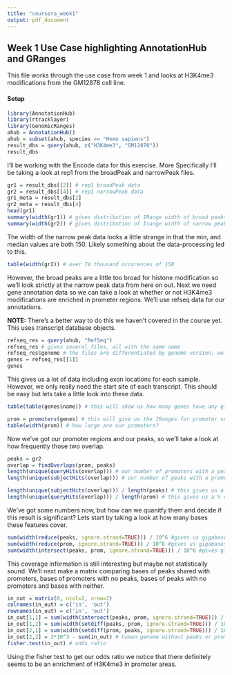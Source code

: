 ```yaml
---
title: "coursera_week1"
output: pdf_document
---
```


## Week 1 Use Case highlighting AnnotationHub and GRanges

This file works through the use case from week 1 and looks at H3K4me3 modifications from
the GM12878 cell line. 

#### Setup
```r
library(AnnotationHub)
library(rtracklayer)
library(GenomicRanges)
ahub = AnnotationHub()
ahub = subset(ahub, species == "Homo sapiens")
result_dbs = query(ahub, c("H3K4me3", "GM12878"))
result_dbs
```

I'll be working with the Encode data for this exercise. 
More Specifically I'll be taking a look at rep1 from the broadPeak and narrowPeak files.

```r
gr1 = result_dbs[[2]] # rep1 broadPeak data
gr2 = result_dbs[[4]] # rep1 narrowPeak data
gr1_meta = result_dbs[2]
gr2_meta = result_dbs[4]
head(gr1)
summary(width(gr1)) # gives distribution of IRange width of broad peaks
summary(width(gr2)) # gives distribution of Irange width of narrow peaks
```

The width of the narrow peak data looks a little strange in that the min, and median values are both 150. 
Likely something about the data-processing led to this.

```r
table(width(gr2)) # over 74 thousand occurences of 150
```

However, the broad peaks are a little too broad for histone modification so we'll look strictly at the narrow peak data from here on out. 
Next we need gene annotation data so we can take a look at whether or not H3K4me3 modifications are enriched in prometer regions. 
We'll use refseq data for our annotations.

__NOTE:__ There's a better way to do this we haven't covered in the course yet. This uses transcript database objects. 

```r
refseq_res = query(ahub, "RefSeq")
refseq_res # gives several files, all with the same name
refseq_res$genome # the files are differentiated by genome version, we want hg19
genes = refseq_res[[1]]
genes
```

This gives us a lot of data including exon locations for each sample. 
However, we only really need the start site of each transcript. 
This should be easy but lets take a little look into these data. 

```r
table(table(genes$name)) # this will show us how many genes have any given number of transcripts

prom = promoters(genes) # this will give us the IRanges for promoter sequences
table(width(prom)) # how large are our promoters?
```

Now we've got our promoter regions and our peaks, so we'll take a look at how frequently those two overlap. 

```r
peaks = gr2
overlap = findOverlaps(prom, peaks)
length(unique(queryHits(overlap))) # our number of promoters with a peak in them
length(unique(subjectHits(overlap))) # our number of peaks with a promoter in them

length(unique(subjectHits(overlap))) / length(peaks) # this gives us a % of peaks within promoters
length(unique(queryHits(overlap))) / length(prom) # this gives us a % of promoters with peaks
```

We've got some numbers now, but how can we quanitfy them and decide if this result is significant? 
Lets start by taking a look at how many bases these features cover. 

```r
sum(width(reduce(peaks, ignore.strand=TRUE))) / 10^6 #gives us gigabases of coverage for peaks
sum(width(reduce(prom, ignore.strand=TRUE))) / 10^6 #gives us gigabases of coverage for proms
sum(width(intersect(peaks, prom, ignore.strand=TRUE))) / 10^6 #gives gigabases of intersection
```

This coverage information is still interesting but maybe not statistically sound. 
We'll next make a matrix comparing bases of peaks shared with promoters, bases of promoters with no peaks, bases of peaks with no promoters and bases with neither.

```r
in_out = matrix(0, ncol=2, nrow=2)
colnames(in_out) = c('in', 'out')
rownames(in_out) = c('in', 'out')
in_out[1,1] = sum(width(intersect(peaks, prom, ignore.strand=TRUE))) / 10^6 #peaks and promoters
in_out[1,2] = sum(width(setdiff(peaks, prom, ignore.strand=TRUE))) / 10^6 # peaks without promoters
in_out[2,1] = sum(width(setdiff(prom, peaks, ignore.strand=TRUE))) / 10^6 # promoters without peaks
in_out[2,2] = 3*10^3 - sum(in_out) # human genome without peaks or promoters
fisher.test(in_out) # odds ratio
```
Using the fisher test to get our odds ratio we notice that there definitely seems to be an enrichment of H3K4me3 in promoter areas. 
